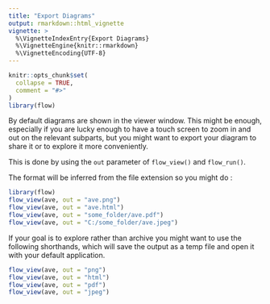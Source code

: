 ---
title: "Export Diagrams"
output: rmarkdown::html_vignette
vignette: >
  %\VignetteIndexEntry{Export Diagrams}
  %\VignetteEngine{knitr::rmarkdown}
  %\VignetteEncoding{UTF-8}
---

```{r, include = FALSE}
knitr::opts_chunk$set(
  collapse = TRUE,
  comment = "#>"
)
library(flow)
```

By default diagrams are shown in the viewer window. This might be enough,
especially if you are lucky enough to have a touch screen to zoom in and out on the relevant subparts, but you might want to export your diagram
to share it or to explore it more conveniently.

This is done by using the `out` parameter of `flow_view()` and `flow_run()`.

The format will be inferred from the file extension so you might do :

```{r, eval = FALSE}
library(flow)
flow_view(ave, out = "ave.png")
flow_view(ave, out = "ave.html")
flow_view(ave, out = "some_folder/ave.pdf")
flow_view(ave, out = "C:/some_folder/ave.jpeg")
```

If your goal is to explore rather than archive you might want to use
the following shorthands, which will save the output as a temp file and
open it with your default application.

```{r, eval = FALSE}
flow_view(ave, out = "png")
flow_view(ave, out = "html")
flow_view(ave, out = "pdf")
flow_view(ave, out = "jpeg")
```
